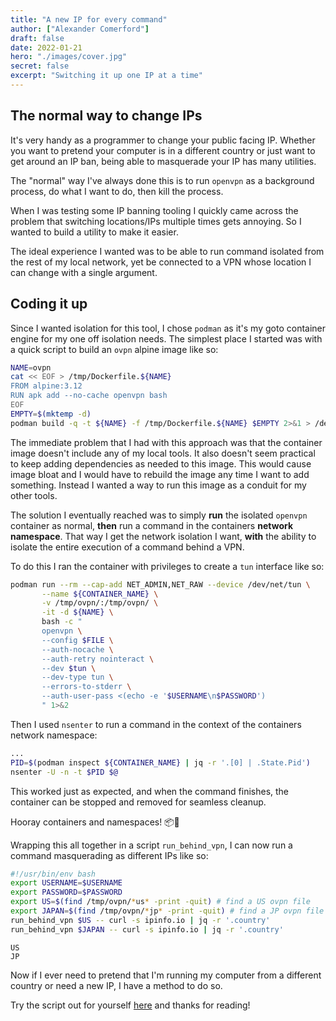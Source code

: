 ```yaml
---
title: "A new IP for every command"
author: ["Alexander Comerford"]
draft: false
date: 2022-01-21
hero: "./images/cover.jpg"
secret: false
excerpt: "Switching it up one IP at a time"
---
```


## The normal way to change IPs

It's very handy as a programmer to change your public facing IP. Whether you
want to pretend your computer is in a different country or just want to get
around an IP ban, being able to masquerade your IP has many utilities.

The "normal" way I've always done this is to run `openvpn` as a background
process, do what I want to do, then kill the process.

When I was testing some IP banning tooling I quickly came across the problem
that switching locations/IPs multiple times gets annoying. So I wanted to
build a utility to make it easier.

The ideal experience I wanted was to be able to run command isolated from the
rest of my local network, yet be connected to a VPN whose location I can
change with a single argument.


## Coding it up

Since I wanted isolation for this tool, I chose `podman` as it's my goto
container engine for my one off isolation needs. The simplest place I started
was with a quick script to build an `ovpn` alpine image like so:

```bash
NAME=ovpn
cat << EOF > /tmp/Dockerfile.${NAME}
FROM alpine:3.12
RUN apk add --no-cache openvpn bash
EOF
EMPTY=$(mktemp -d)
podman build -q -t ${NAME} -f /tmp/Dockerfile.${NAME} $EMPTY 2>&1 > /dev/null
```

The immediate problem that I had with this approach was that the container
image doesn't include any of my local tools. It also doesn't seem practical to
keep adding dependencies as needed to this image. This would cause image bloat
and I would have to rebuild the image any time I want to add
something. Instead I wanted a way to run this image as a conduit for my other
tools.

The solution I eventually reached was to simply **run** the isolated `openvpn`
container as normal, **then** run a command in the containers **network
namespace**. That way I get the network isolation I want, **with** the ability to
isolate the entire execution of a command behind a VPN.

To do this I ran the container with privileges to create a `tun` interface
like so:

```bash
podman run --rm --cap-add NET_ADMIN,NET_RAW --device /dev/net/tun \
       --name ${CONTAINER_NAME} \
       -v /tmp/ovpn/:/tmp/ovpn/ \
       -it -d ${NAME} \
       bash -c "
       openvpn \
       --config $FILE \
       --auth-nocache \
       --auth-retry nointeract \
       --dev $tun \
       --dev-type tun \
       --errors-to-stderr \
       --auth-user-pass <(echo -e '$USERNAME\n$PASSWORD')
       " 1>&2
```

Then I used `nsenter` to run a command in the context of the containers
network namespace:

```bash
...
PID=$(podman inspect ${CONTAINER_NAME} | jq -r '.[0] | .State.Pid')
nsenter -U -n -t $PID $@
```

This worked just as expected, and when the command finishes, the container can
be stopped and removed for seamless cleanup.

Hooray containers and namespaces! 📦🎊

Wrapping this all together in a script `run_behind_vpn`, I can now run a
command masquerading as different IPs like so:

```bash
#!/usr/bin/env bash
export USERNAME=$USERNAME
export PASSWORD=$PASSWORD
export US=$(find /tmp/ovpn/*us* -print -quit) # find a US ovpn file
export JAPAN=$(find /tmp/ovpn/*jp* -print -quit) # find a JP ovpn file
run_behind_vpn $US -- curl -s ipinfo.io | jq -r '.country'
run_behind_vpn $JAPAN -- curl -s ipinfo.io | jq -r '.country'
```

```text
US
JP
```

Now if I ever need to pretend that I'm running my computer from a different
country or need a new IP, I have a method to do so.

Try the script out for yourself [here](https://github.com/cmrfrd/dotfiles/blob/master/scripts/run%5Fbehind%5Fvpn) and thanks for reading!
